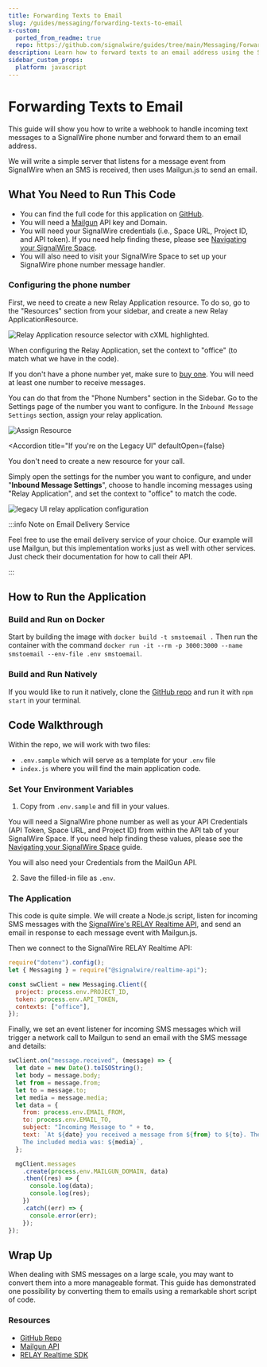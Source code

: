 ```yaml
---
title: Forwarding Texts to Email
slug: /guides/messaging/forwarding-texts-to-email
x-custom:
  ported_from_readme: true
  repo: https://github.com/signalwire/guides/tree/main/Messaging/Forward%20Messages%20to%20Email%20-%20NodeJS
description: Learn how to forward texts to an email address using the SignalWire Realtime SDK.
sidebar_custom_props:
  platform: javascript
---
```


[buy-one]: /platform/phone-numbers/getting-started/buying-a-phone-number
[github-1]: https://github.com/signalwire/guides/tree/main/Messaging/Forward%20Messages%20to%20Email%20-%20NodeJS
[github-repo-1]: https://github.com/signalwire/guides/tree/main/Messaging/Forward%20Messages%20to%20Email%20-%20NodeJS
[github-repo]: https://github.com/signalwire/guides/tree/main/Messaging/Forward%20Messages%20to%20Email%20-%20NodeJS
[mailgun-1]: https://www.mailgun.com/
[mailgun-api-1]: https://www.mailgun.com/
[navigating-your-signalwire-space-2]: /platform/dashboard/get-started/explore
[relay-realtime-sdk-1]: /sdks/realtime-sdk/
[signalwire-s-relay-realtime-api]: /sdks/realtime-sdk/


# Forwarding Texts to Email

This guide will show you how to write a webhook to handle incoming text messages to a SignalWire phone number and forward them to an email address.

We will write a simple server that listens for a message event from SignalWire when an SMS is received, then uses Mailgun.js to send an email.

## What You Need to Run This Code

- You can find the full code for this application on
[GitHub][github-1].
- You will need a [Mailgun][mailgun-1] API key and Domain.
- You will need your SignalWire credentials (i.e., Space URL, Project ID, and API token). If you need help finding these, please see [Navigating your SignalWire Space][navigating-your-signalwire-space-2].
- You will also need to visit your SignalWire Space to set up your SignalWire phone number message handler.

### Configuring the phone number

First, we need to create a new Relay Application resource.
To do so, go to the "Resources" section from your sidebar, and create a new Relay ApplicationResource.

![Relay Application resource selector with cXML highlighted.](@image/dashboard/resources/add-new-relay-application.png)

When configuring the Relay Application, set the context to "office" (to match what we have in the code).

<NewLegacy />

If you don't have a phone
number yet, make sure to [buy one][buy-one]. You
will need at least one number to receive messages.

You can do that from the "Phone Numbers" section in the Sidebar. Go to the Settings page of the number you
want to configure. In the `Inbound Message Settings` section, assign your relay application.

![Assign Resource](@image/dashboard/phone-numbers/assign-resource-full.png)

<Accordion 
  title="If you're on the Legacy UI"
  defaultOpen={false}
>

You don't need to create a new resource for your call.

Simply open the settings for the number you want to configure, and under "**Inbound Message Settings**", 
choose to handle incoming messages using "Relay Application", and set the context to "office" to match the code.

![legacy UI relay application configuration](@image/dashboard/legacy/number-message-config-relay.png)

</Accordion>

:::info Note on Email Delivery Service

Feel free to use the email delivery service of your choice. Our example will use Mailgun, but this implementation works just as well with other services. Just check their documentation for how to call their API.

:::

## How to Run the Application

### Build and Run on Docker

Start by building the image with `docker build -t smstoemail .` Then run the container with the command `docker run -it --rm -p 3000:3000 --name smstoemail --env-file .env smstoemail`.

### Build and Run Natively

If you would like to run it natively, clone the [GitHub repo][github-repo] and run it with `npm start` in your terminal.

## Code Walkthrough

Within the repo, we will work with two files:

- `.env.sample` which will serve as a template for your `.env` file
- `index.js` where you will find the main application code.

### Set Your Environment Variables

1. Copy from `.env.sample` and fill in your values.

You will need a SignalWire phone number as well as your API Credentials (API Token, Space URL, and Project ID) from within the API tab of your SignalWire Space. If you need help finding these values, please see the [Navigating your SignalWire Space][navigating-your-signalwire-space-2] guide.

You will also need your Credentials from the MailGun API.

2. Save the filled-in file as `.env`.

### The Application

This code is quite simple. We will create a Node.js script, listen for incoming SMS messages with the [SignalWire's RELAY Realtime API][signalwire-s-relay-realtime-api], and send an email in response to each message event with Mailgun.js.

Then we connect to the SignalWire RELAY Realtime API:

```javascript
require("dotenv").config();
let { Messaging } = require("@signalwire/realtime-api");

const swClient = new Messaging.Client({
  project: process.env.PROJECT_ID,
  token: process.env.API_TOKEN,
  contexts: ["office"],
});
```

Finally, we set an event listener for incoming SMS messages which will trigger a network call to Mailgun to send an email with the SMS message and details:

```javascript
swClient.on("message.received", (message) => {
  let date = new Date().toISOString();
  let body = message.body;
  let from = message.from;
  let to = message.to;
  let media = message.media;
  let data = {
    from: process.env.EMAIL_FROM,
    to: process.env.EMAIL_TO,
    subject: "Incoming Message to " + to,
    text: `At ${date} you received a message from ${from} to ${to}. The message body was: '${body}'. 
    The included media was: ${media}`,
  };

  mgClient.messages
    .create(process.env.MAILGUN_DOMAIN, data)
    .then((res) => {
      console.log(data);
      console.log(res);
    })
    .catch((err) => {
      console.error(err);
    });
});
```

## Wrap Up

When dealing with SMS messages on a large scale, you may want to convert them into a more manageable format. This guide has demonstrated one possibility by converting them to emails using a remarkable short script of code.

### Resources

- [GitHub Repo][github-repo-1]
- [Mailgun API][mailgun-api-1]
- [RELAY Realtime SDK][relay-realtime-sdk-1]